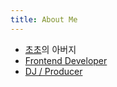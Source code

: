 ```yaml
---
title: About Me
---
```


- [초초](https://instagram.com/chocho_paju)의 아버지
- [Frontend Developer](https://github.com/sehyunchung)
- [DJ / Producer](https://soundcloud.com/cong_vu)
